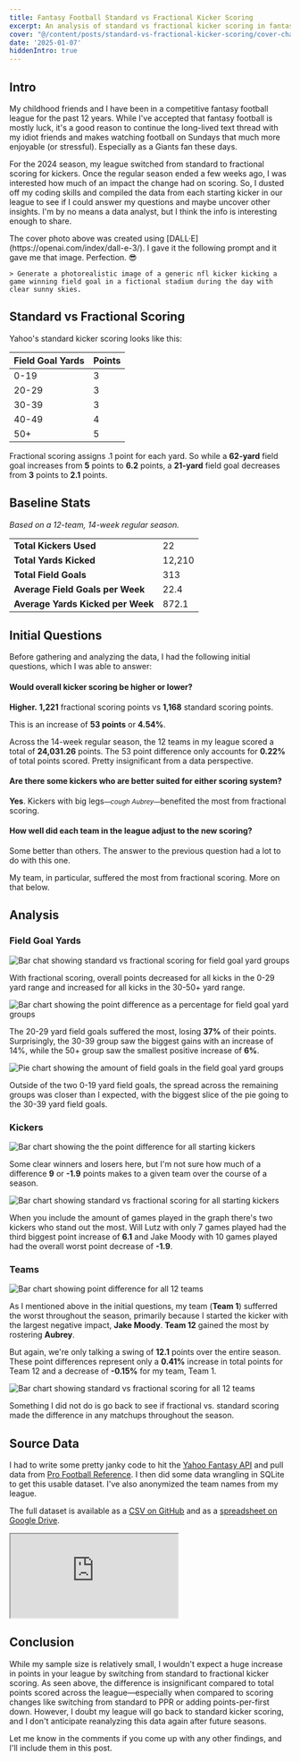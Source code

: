 ```yaml
---
title: Fantasy Football Standard vs Fractional Kicker Scoring
excerpt: An analysis of standard vs fractional kicker scoring in fantasy football for the 2024 regular season.
cover: "@/content/posts/standard-vs-fractional-kicker-scoring/cover-chatgpt-field-goal-kick.png"
date: '2025-01-07'
hiddenIntro: true
---
```



## Intro

My childhood friends and I have been in a competitive fantasy football league for the past 12 years. While I've accepted that fantasy football is mostly luck, it's a good reason to continue the long-lived text thread with my idiot friends and makes watching football on Sundays that much more enjoyable (or stressful). Especially as a Giants fan these days.

For the 2024 season, my league switched from standard to fractional scoring for kickers. Once the regular season ended a few weeks ago, I was interested how much of an impact the change had on scoring. So, I dusted off my coding skills and compiled the data from each starting kicker in our league to see if I could answer my questions and maybe uncover other insights. I'm by no means a data analyst, but I think the info is interesting enough to share.

<Aside type="aiphoto">
    The cover photo above was created using [DALL&middot;E](https://openai.com/index/dall-e-3/). I gave it the following prompt and it gave me that image. Perfection. <Emoji label="smiling face with sunglasses">😎</Emoji>
    
    > Generate a photorealistic image of a generic nfl kicker kicking a game winning field goal in a fictional stadium during the day with clear sunny skies.
</Aside>

## Standard vs Fractional Scoring

Yahoo's standard kicker scoring looks like this:

| Field Goal Yards | Points |
|------------------|--------|
| 0-19             | 3      |
| 20-29            | 3      |
| 30-39            | 3      |
| 40-49            | 4      |
| 50+              | 5      |

Fractional scoring assigns .1 point for each yard. So while a **62-yard** field goal increases from **5** points to **6.2** points, a **21-yard** field goal decreases from **3** points to **2.1** points.

## Baseline Stats

*Based on a 12-team, 14-week regular season.*

|                        |        |
|------------------------|--------|
| **Total Kickers Used** | 22     |
| **Total Yards Kicked** | 12,210 |
| **Total Field Goals**  | 313    |
| **Average Field Goals per Week** | 22.4 |
| **Average Yards Kicked per Week** | 872.1 |

## Initial Questions

Before gathering and analyzing the data, I had the following initial questions, which I was able to answer:

#### Would overall kicker scoring be higher or lower?

**Higher.** **1,221** fractional scoring points vs **1,168** standard scoring points.

This is an increase of **53 points** or **4.54%**.

Across the 14-week regular season, the 12 teams in my league scored a total of **24,031.26** points. The 53 point difference only accounts for **0.22%** of total points scored. Pretty insignificant from a data perspective.


#### Are there some kickers who are better suited for either scoring system?

**Yes**. Kickers with big legs<small>*—cough Aubrey—*</small>benefited the most from fractional scoring.

#### How well did each team in the league adjust to the new scoring?

Some better than others. The answer to the previous question had a lot to do with this one.

My team, in particular, suffered the most from fractional scoring. More on that below.

## Analysis

### Field Goal Yards

![Bar chat showing standard vs fractional scoring for field goal yard groups](@/content/posts/standard-vs-fractional-kicker-scoring/chart-fg-yard-group-points.png)

With fractional scoring, overall points decreased for all kicks in the 0-29 yard range and increased for all kicks in the 30-50+ yard range.


![Bar chart showing the point difference as a percentage for field goal yard groups](@/content/posts/standard-vs-fractional-kicker-scoring/chart-fg-yard-group-difference.png)

The 20-29 yard field goals suffered the most, losing **37%** of their points. Surprisingly, the 30-39 group saw the biggest gains with an increase of 14%, while the 50+ group saw the smallest positive increase of **6%**.

![Pie chart showing the amount of field goals in the field goal yard groups](@/content/posts/standard-vs-fractional-kicker-scoring/chart-fg-yard-group-kicks.png)

Outside of the two 0-19 yard field goals, the spread across the remaining groups was closer than I expected, with the biggest slice of the pie going to the 30-39 yard field goals.

### Kickers

![Bar chart showing the the point difference for all starting kickers](@/content/posts/standard-vs-fractional-kicker-scoring/chart-kickers-point-difference.png)

Some clear winners and losers here, but I'm not sure how much of a difference **9** or **-1.9** points makes to a given team over the course of a season.

![Bar chart showing standard vs fractional scoring for all starting kickers](@/content/posts/standard-vs-fractional-kicker-scoring/chart-kickers-standard-vs-fractional.png)

When you include the amount of games played in the graph there's two kickers who stand out the most. Will Lutz with only 7 games played had the third biggest point increase of **6.1** and Jake Moody with 10 games played had the overall worst point decrease of **-1.9**.

### Teams

![Bar chart showing point difference for all 12 teams](@/content/posts/standard-vs-fractional-kicker-scoring/chart-team-point-difference.png)

As I mentioned above in the initial questions, my team (**Team 1**) sufferred the worst throughout the season, primarily because I started the kicker with the largest negative impact, **Jake Moody**. **Team 12** gained the most by rostering **Aubrey**.

But again, we're only talking a swing of **12.1** points over the entire season. These point differences represent only a **0.41%** increase in total points for Team 12 and a decrease of **-0.15%** for my team, Team 1.

![Bar chart showing standard vs fractional scoring for all 12 teams](@/content/posts/standard-vs-fractional-kicker-scoring/chart-teams-point-totals.png)

Something I did not do is go back to see if fractional vs. standard scoring made the difference in any matchups throughout the season.

## Source Data

I had to write some pretty janky code to hit the [Yahoo Fantasy API](https://developer.yahoo.com/fantasysports/guide/) and pull data from [Pro Football Reference](https://www.pro-football-reference.com/). I then did some data wrangling in SQLite to get this usable dataset. I've also anonymized the team names from my league.

The full dataset is available as a [CSV on GitHub](https://gist.github.com/johnzanussi/d73e96cd1978b778e46e481738330be0) and as a [spreadsheet on Google Drive](https://docs.google.com/spreadsheets/d/1-x2WgvgNa-vd0z2psqc8xXnknZeJhzHLeMAChDepfVQ/edit?usp=sharing).

<iframe src="https://docs.google.com/spreadsheets/d/e/2PACX-1vRS77yj2eL7IyY6azdDBegj3LzSPULddj2lnvCrKWnBxBdltlr12dCQLpf6APUmVaCVTILbRy8iGQrv/pubhtml?gid=1599580855&amp;single=true&amp;widget=true&amp;headers=false" style={{ width: '100%', height: '800px' }} class="mb-4"></iframe>

## Conclusion

While my sample size is relatively small, I wouldn't expect a huge increase in points in your league by switching from standard to fractional kicker scoring. As seen above, the difference is insignificant compared to total points scored across the league—especially when compared to scoring changes like switching from standard to PPR or adding points-per-first down. However, I doubt my league will go back to standard kicker scoring, and I don't anticipate reanalyzing this data again after future seasons.

Let me know in the comments if you come up with any other findings, and I'll include them in this post.
